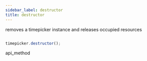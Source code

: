 ```yaml
---
sidebar_label: destructor
title: destructor
---
```



          


<Short>
 removes a timepicker instance and releases occupied resources



</Short>







~~~js

timepicker.destructor();


~~~
 api_method

<Descr>







</Descr>





